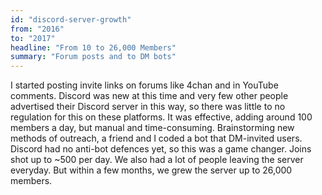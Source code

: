 ```yaml
---
id: "discord-server-growth"
from: "2016"
to: "2017"
headline: "From 10 to 26,000 Members"
summary: "Forum posts and to DM bots"
---
```

I started posting invite links on forums like 4chan and in YouTube comments.
Discord was new at this time and very few other people advertised their Discord server in this way, so there was little to no regulation for this on these platforms.
It was effective, adding around 100 members a day, but manual and time-consuming.
Brainstorming new methods of outreach, a friend and I coded a bot that DM-invited users.
Discord had no anti-bot defences yet, so this was a game changer.
Joins shot up to ~500 per day.
We also had a lot of people leaving the server everyday.
But within a few months, we grew the server up to 26,000 members.